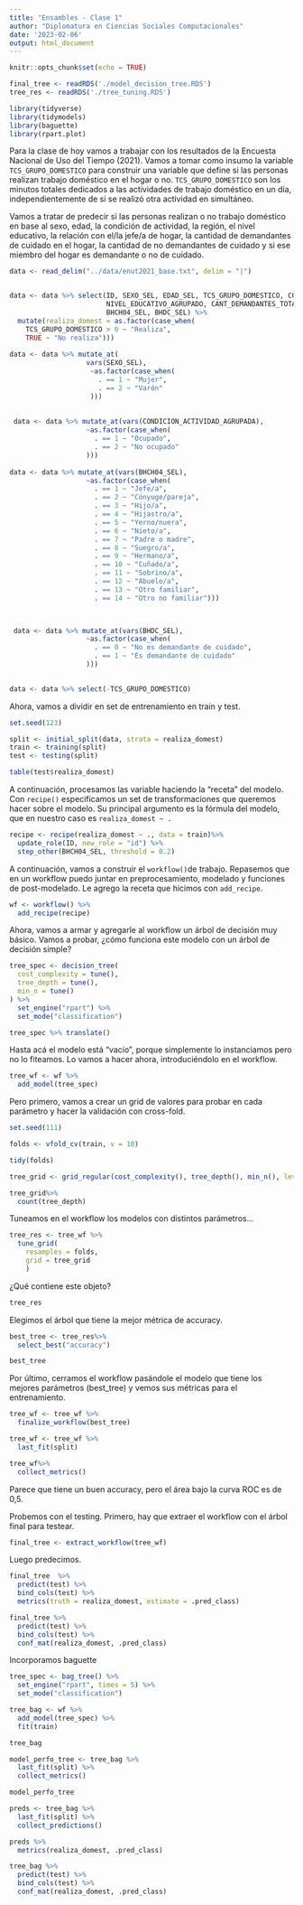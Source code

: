 ```yaml
---
title: "Ensambles - Clase 1"
author: "Diplomatura en Ciencias Sociales Computacionales"
date: '2023-02-06'
output: html_document
---
```


```r
knitr::opts_chunk$set(echo = TRUE)

final_tree <- readRDS('./model_decision_tree.RDS')
tree_res <- readRDS('./tree_tuning.RDS')

library(tidyverse)
library(tidymodels)
library(baguette)
library(rpart.plot)

```

Para la clase de hoy vamos a trabajar con los resultados de la Encuesta Nacional de Uso del Tiempo (2021). Vamos a tomar como insumo la variable `TCS_GRUPO_DOMESTICO` para construir una variable que define si las personas realizan trabajo doméstico en el hogar o no. `TCS_GRUPO_DOMESTICO` son los minutos totales dedicados a las actividades de trabajo doméstico en un día, independientemente de si se realizó otra actividad en simultáneo.

Vamos a tratar de predecir si las personas realizan o no trabajo doméstico en base al sexo, edad, la condición de actividad, la región, el nivel educativo, la relación con el/la jefe/a de hogar, la cantidad de demandantes de cuidado en el hogar, la cantidad de no demandantes de cuidado y si ese miembro del hogar es demandante o no de cuidado.

```r
data <- read_delim("../data/enut2021_base.txt", delim = "|")


data <- data %>% select(ID, SEXO_SEL, EDAD_SEL, TCS_GRUPO_DOMESTICO, CONDICION_ACTIVIDAD_AGRUPADA,   
                        NIVEL_EDUCATIVO_AGRUPADO, CANT_DEMANDANTES_TOTAL, CANT_NODEMANDANTES_TOTAL,
                        BHCH04_SEL, BHDC_SEL) %>% 
  mutate(realiza_domest = as.factor(case_when(
    TCS_GRUPO_DOMESTICO > 0 ~ "Realiza",
    TRUE ~ "No realiza")))
 
data <- data %>% mutate_at(
                   vars(SEXO_SEL), 
                    ~as.factor(case_when(
                      . == 1 ~ "Mujer",
                      . == 2 ~ "Varón"
                    )))
                   
 
 data <- data %>% mutate_at(vars(CONDICION_ACTIVIDAD_AGRUPADA), 
                   ~as.factor(case_when(
                     . == 1 ~ "Ocupado",
                     . == 2 ~ "No ocupado"
                   )))
 
data <- data %>% mutate_at(vars(BHCH04_SEL), 
                   ~as.factor(case_when(
                     . == 1 ~ "Jefe/a",
                     . == 2 ~ "Cónyuge/pareja",
                     . == 3 ~ "Hijo/a",
                     . == 4 ~ "Hijastro/a",
                     . == 5 ~ "Yerno/nuera",
                     . == 6 ~ "Nieto/a",
                     . == 7 ~ "Padre o madre",
                     . == 8 ~ "Suegro/a",
                     . == 9 ~ "Hermano/a",
                     . == 10 ~ "Cuñado/a",
                     . == 11 ~ "Sobrino/a",
                     . == 12 ~ "Abuelo/a",
                     . == 13 ~ "Otro familiar",
                     . == 14 ~ "Otro no familiar")))


 
 data <- data %>% mutate_at(vars(BHDC_SEL), 
                   ~as.factor(case_when(
                     . == 0 ~ "No es demandante de cuidado",
                     . == 1 ~ "Es demandante de cuidado"
                   )))
 

data <- data %>% select(-TCS_GRUPO_DOMESTICO)

```

Ahora, vamos a dividir en set de entrenamiento en train y test.

```r
set.seed(123)

split <- initial_split(data, strata = realiza_domest)
train <- training(split)
test <- testing(split)

table(test$realiza_domest)
```

A continuación, procesamos las variable haciendo la "receta" del modelo. Con `recipe()` especificamos un set de transformaciones que queremos hacer sobre el modelo. Su principal argumento es la fórmula del modelo, que en nuestro caso es `realiza_domest ~ .`

```r
recipe <- recipe(realiza_domest ~ ., data = train)%>%
  update_role(ID, new_role = "id") %>%
  step_other(BHCH04_SEL, threshold = 0.2)
```

A continuación, vamos a construir el `workflow()`de trabajo. Repasemos que en un workflow puedo juntar en preprocesamiento, modelado y funciones de post-modelado. Le agrego la receta que hicimos con `add_recipe`. 

```r
wf <- workflow() %>%
  add_recipe(recipe)
```

Ahora, vamos a armar y agregarle al workflow un árbol de decisión muy básico. Vamos a probar, ¿cómo funciona este modelo con un árbol de decisión simple?

```r
tree_spec <- decision_tree(  
  cost_complexity = tune(),
  tree_depth = tune(),
  min_n = tune()
) %>%
  set_engine("rpart") %>%
  set_mode("classification")

tree_spec %>% translate()
```

Hasta acá el modelo está "vacío", porque simplemente lo instanciamos pero no lo fiteamos. Lo vamos a hacer ahora, introduciéndolo en el workflow.

```r
tree_wf <- wf %>%
  add_model(tree_spec)
```


Pero primero, vamos a crear un grid de valores para probar en cada parámetro y hacer la validación con cross-fold. 

```r
set.seed(111)

folds <- vfold_cv(train, v = 10)

tidy(folds)

tree_grid <- grid_regular(cost_complexity(), tree_depth(), min_n(), levels = 4)

tree_grid%>% 
  count(tree_depth)
```

Tuneamos en el workflow los modelos con distintos parámetros... 

```r

tree_res <- tree_wf %>%
  tune_grid(
    resamples = folds,
    grid = tree_grid
    )

```

¿Qué contiene este objeto?

```r
tree_res
```

Elegimos el árbol que tiene la mejor métrica de accuracy. 

```r
best_tree <- tree_res%>%
  select_best("accuracy")

best_tree
```

Por último, cerramos el workflow pasándole el modelo que tiene los mejores parámetros (best_tree) y vemos sus métricas para el entrenamiento. 

```r
tree_wf <- tree_wf %>% 
  finalize_workflow(best_tree)

tree_wf <- tree_wf %>%
  last_fit(split)

tree_wf%>% 
  collect_metrics()
```

Parece que tiene un buen accuracy, pero el área bajo la curva ROC es de 0,5. 

Probemos con el testing. Primero, hay que extraer el workflow con el árbol final para testear. 

```r
final_tree <- extract_workflow(tree_wf)
```

Luego predecimos. 

```r
final_tree  %>% 
  predict(test) %>%
  bind_cols(test) %>%
  metrics(truth = realiza_domest, estimate = .pred_class)
```

```r
final_tree %>%
  predict(test) %>%
  bind_cols(test) %>%
  conf_mat(realiza_domest, .pred_class)
```

Incorporamos baguette

```r
tree_spec <- bag_tree() %>%
  set_engine("rpart", times = 5) %>%
  set_mode("classification")

```

```r
tree_bag <- wf %>%
  add_model(tree_spec) %>%
  fit(train)

tree_bag
```

```r
model_perfo_tree <- tree_bag %>%
  last_fit(split) %>% 
  collect_metrics()

model_perfo_tree
```

```r
preds <- tree_bag %>%
  last_fit(split) %>% 
  collect_predictions()

preds %>%
  metrics(realiza_domest, .pred_class)
```

```r
tree_bag %>%
  predict(test) %>%
  bind_cols(test) %>%
  conf_mat(realiza_domest, .pred_class)
```
